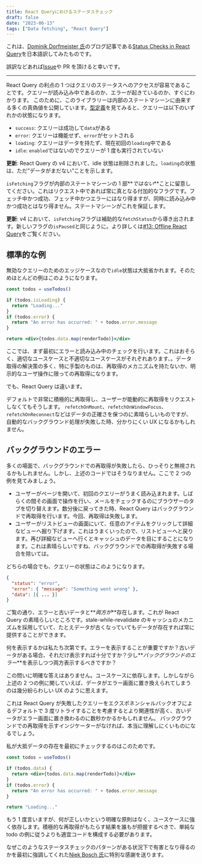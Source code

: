 ```yaml
---
title: React Queryにおけるステータスチェック
draft: false
date: "2023-06-13"
tags: ["Data fetching", "React Query"]
---
```


これは、[Dominik Dorfmeister 氏](https://tkdodo.eu/)のブログ記事である[Status Checks in React Query](https://tkdodo.eu/blog/status-checks-in-react-query)を日本語訳してみたものです。

誤訳などあれば[Issue](https://github.com/makotot/makotot.dev/issues/new)や PR を頂けると幸いです。

---

React Query の利点の 1 つはクエリのステータスへのアクセスが容易であることです。クエリーが読み込み中であるのか、エラーが起きているのか、すぐにわかります。
このために、このライブラリーは内部のステートマシーンに由来する多くの真偽値を公開しています。[型定義](https://github.com/tannerlinsley/react-query/blob/f2137dc4e4553256c4ebc1891b548fe35efe9231/src/core/types.ts#L250)を見てみると、クエリーは以下のいずれかの状態になります。

- `success`: クエリーは成功して`data`がある
- `error`: クエリーは機能せず、`error`がセットされる
- `loading`: クエリーはデータを持たず、現在初回の`loading`中である
- `idle`: `enabled`ではないのでクエリーが 1 度も実行されていない

**更新**: React Query の v4 において、idle 状態は削除されました。`loading`の状態は、ただ”データがまだない”ことを示します。

`isFetching`フラグが内部のステートマシーンの 1 部**_ではない_**ことに留意してください。これはリクエスト中であれば常に真となる付加的なフラグです。フェッチ中かつ成功、フェッチ中かつエラーにはなり得ますが、同時に読み込み中かつ成功とはなり得ません。ステートマシーンがこれを保証します。

**更新**: v4 において、`isFetching`フラグは補助的な`fetchStatus`から導き出されます。新しいフラグの`isPaused`と同じように。より詳しくは[#13: Offline React Query](https://tkdodo.eu/blog/offline-react-query)をご覧ください。

## 標準的な例

無効なクエリーのためのエッジケースなので`idle`状態は大抵省かれます。そのためほとんどの例はこのようになります。

```jsx standard-example
const todos = useTodos()

if (todos.isLoading) {
  return "Loading..."
}
if (todos.error) {
  return "An error has occurred: " + todos.error.message
}

return <div>{todos.data.map(renderTodo)}</div>
```

ここでは、まず最初にエラーと読み込み中のチェックを行います。これはおそらく、適切なユースケースと不適切なユースケースがそれぞれあります、。データ取得の解決策の多く、特に手製のものは、再取得のメカニズムを持たないか、明示的なユーザ操作に限っての再取得になります。

でも、React Query は違います。

デフォルトで非常に積極的に再取得し、ユーザーが能動的に再取得をリクエストしなくてもそうします。
`refetchOnMount`、`refetchOnWindowFocus`、`refetchOnReconnect`などはデータの正確さを保つのに素晴らしいものですが、自動的なバックグラウンド処理が失敗した時、分かりにくい UX になるかもしれません。

## バックグラウンドのエラー

多くの場面で、バックグラウンドでの再取得が失敗したら、ひっそりと無視されるかもしれません。しかし、上述のコードではそうなりません。ここで 2 つの例を見てみましょう。

- ユーザーがページを開いて、初回のクエリーがうまく読み込まれます。しばらくの間その画面で操作を行い、メールをチェックするのにブラウザーのタブを切り替えます。数分後に戻ってきた時、React Query はバックグラウンドで再取得を行います。今回、再取得は失敗します。
- ユーザーがリストビューの画面にいて、任意のアイテムをクリックして詳細なビューへ掘り下げます。これはうまくいったので、リストビューへと戻ります。再び詳細なビューへ行くとキャッシュのデータを目にすることになります。これは素晴らしいですね、バックグラウンドでの再取得が失敗する場合を除いては。

どちらの場合でも、クエリーの状態はこのようになります。

```json
{
  "status": "error",
  "error": { "message": "Something went wrong" },
  "data": [{ ... }]
}
```

ご覧の通り、エラーと古いデータと**_両方が_**存在します。これが React Query の素晴らしいところです。stale-while-revalidate のキャッシュのメカニズムを採用していて、たとえデータが古くなっていてもデータが存在すれば常に提供することができます。

何を表示するかは私たち次第です。エラーを表示することが重要ですか？古いデータがある場合、それだけ表示すれば十分ですか？少し**_バックグラウンドのエラー_**を表示しつつ両方表示するべきですか？

この問いに明確な答えはありません。ユースケースに依存します。しかしながら上述の 2 つの例に関していえば、データがエラー画面に置き換えられてしまうのは幾分紛らわしい UX のように思えます。

これは React Query が失敗したクエリーをエクスポネンシャルバックオフによるデフォルトで 3 度リトライすることを考慮するとより関連性が高く、古いデータがエラー画面に置き換わるのに数秒かかるかもしれません。
バックグラウンドでの再取得を示すインジケーターがなければ、本当に理解しにくいものになるでしょう。

私が大抵データの存在を最初にチェックするのはこのためです。

```jsx data-first
const todos = useTodos()

if (todos.data) {
  return <div>{todos.data.map(renderTodo)}</div>
}
if (todos.error) {
  return "An error has occurred: " + todos.error.message
}

return "Loading..."
```

もう 1 度言いますが、何が正しいかという明確な原則はなく、ユースケースに強く依存します。積極的な再取得がもたらす結果を誰もが把握するべきで、単純な todo の例に従うよりも適宜コードを構成する必要があります。

なぜこのようなステータスチェックのパターンがある状況下で有害となり得るのかを最初に強調してくれた[Niek Bosch 氏](https://github.com/boschni)に特別な感謝を送ります。
